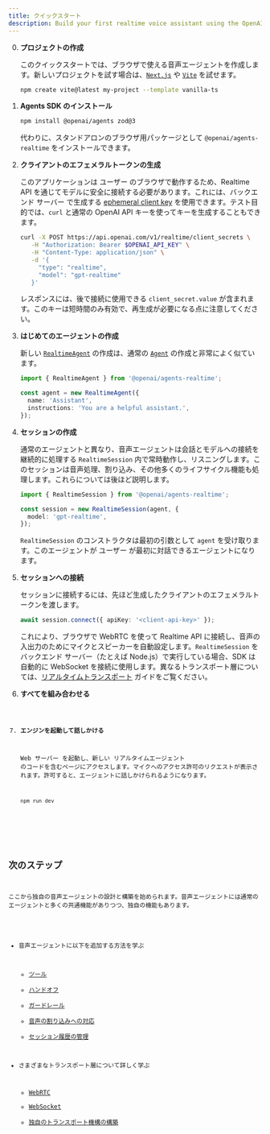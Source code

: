```yaml
---
title: クイックスタート
description: Build your first realtime voice assistant using the OpenAI Agents SDK in minutes.
---
```



<Steps>

0. **プロジェクトの作成**

   このクイックスタートでは、ブラウザで使える音声エージェントを作成します。新しいプロジェクトを試す場合は、[`Next.js`](https://nextjs.org/docs/getting-started/installation) や [`Vite`](https://vite.dev/guide/installation.html) を試せます。

   ```bash
   npm create vite@latest my-project --template vanilla-ts
   ```

1. **Agents SDK のインストール**

   ```bash
   npm install @openai/agents zod@3
   ```

   代わりに、スタンドアロンのブラウザ用パッケージとして `@openai/agents-realtime` をインストールできます。

2. **クライアントのエフェメラルトークンの生成**

   このアプリケーションは ユーザー のブラウザで動作するため、Realtime API を通じてモデルに安全に接続する必要があります。これには、バックエンド サーバー で生成する [ephemeral client key](https://platform.openai.com/docs/guides/realtime#creating-an-ephemeral-token) を使用できます。テスト目的では、`curl` と通常の OpenAI API キーを使ってキーを生成することもできます。

   ```bash
   curl -X POST https://api.openai.com/v1/realtime/client_secrets \
      -H "Authorization: Bearer $OPENAI_API_KEY" \
      -H "Content-Type: application/json" \
      -d '{
        "type": "realtime",
        "model": "gpt-realtime"
      }'
   ```

   レスポンスには、後で接続に使用できる `client_secret.value` が含まれます。このキーは短時間のみ有効で、再生成が必要になる点に注意してください。

3. **はじめてのエージェントの作成**

   新しい [`RealtimeAgent`](/openai-agents-js/openai/agents-realtime/classes/realtimeagent/) の作成は、通常の [`Agent`](/openai-agents-js/ja/guides/agents) の作成と非常によく似ています。

   ```typescript
   import { RealtimeAgent } from '@openai/agents-realtime';

   const agent = new RealtimeAgent({
     name: 'Assistant',
     instructions: 'You are a helpful assistant.',
   });
   ```

4. **セッションの作成**

   通常のエージェントと異なり、音声エージェントは会話とモデルへの接続を継続的に処理する `RealtimeSession` 内で常時動作し、リスニングします。このセッションは音声処理、割り込み、その他多くのライフサイクル機能も処理します。これらについては後ほど説明します。

   ```typescript
   import { RealtimeSession } from '@openai/agents-realtime';

   const session = new RealtimeSession(agent, {
     model: 'gpt-realtime',
   });
   ```

   `RealtimeSession` のコンストラクタは最初の引数として `agent` を受け取ります。このエージェントが ユーザー が最初に対話できるエージェントになります。

5. **セッションへの接続**

   セッションに接続するには、先ほど生成したクライアントのエフェメラルトークンを渡します。

   ```typescript
   await session.connect({ apiKey: '<client-api-key>' });
   ```

   これにより、ブラウザで WebRTC を使って Realtime API に接続し、音声の入出力のためにマイクとスピーカーを自動設定します。`RealtimeSession` をバックエンド サーバー（たとえば Node.js）で実行している場合、SDK は自動的に WebSocket を接続に使用します。異なるトランスポート層については、[リアルタイムトランスポート](/openai-agents-js/ja/guides/voice-agents/transport) ガイドをご覧ください。

6. **すべてを組み合わせる**

   <Code lang="typescript" code={helloWorldExample} />

7. **エンジンを起動して話しかける**

   Web サーバー を起動し、新しい リアルタイムエージェント のコードを含むページにアクセスします。マイクへのアクセス許可のリクエストが表示されます。許可すると、エージェントに話しかけられるようになります。

   ```bash
   npm run dev
   ```

</Steps>

## 次のステップ

ここから独自の音声エージェントの設計と構築を始められます。音声エージェントには通常のエージェントと多くの共通機能がありつつ、独自の機能もあります。

- 音声エージェントに以下を追加する方法を学ぶ
  - [ツール](/openai-agents-js/ja/guides/voice-agents/build#tools)
  - [ハンドオフ](/openai-agents-js/ja/guides/voice-agents/build#handoffs)
  - [ガードレール](/openai-agents-js/ja/guides/voice-agents/build#guardrails)
  - [音声の割り込みへの対応](/openai-agents-js/ja/guides/voice-agents/build#audio-interruptions)
  - [セッション履歴の管理](/openai-agents-js/ja/guides/voice-agents/build#session-history)

- さまざまなトランスポート層について詳しく学ぶ
  - [WebRTC](/openai-agents-js/ja/guides/voice-agents/transport#connecting-over-webrtc)
  - [WebSocket](/openai-agents-js/ja/guides/voice-agents/transport#connecting-over-websocket)
  - [独自のトランスポート機構の構築](/openai-agents-js/ja/guides/voice-agents/transport#building-your-own-transport-mechanism)
